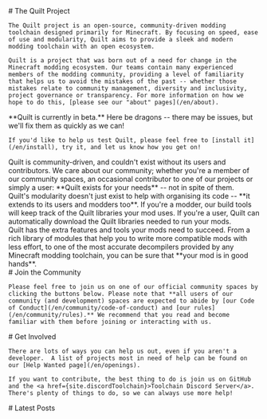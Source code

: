
<Home content={{}}>
  <div slot="info">
    # The Quilt Project

    The Quilt project is an open-source, community-driven modding toolchain designed primarily for Minecraft. By focusing on speed, ease of use and modularity, Quilt aims to provide a sleek and modern modding toolchain with an open ecosystem.

    Quilt is a project that was born out of a need for change in the Minecraft modding ecosystem. Our teams contain many experienced members of the modding community, providing a level of familiarity that helps us to avoid the mistakes of the past -- whether those mistakes relate to community management, diversity and inclusivity, project governance or transparency. For more information on how we hope to do this, [please see our "about" pages](/en/about).

  </div>
  <div slot="wip">
    **Quilt is currently in beta.** Here be dragons -- there may be issues, but we'll fix them as quickly as we can!

    If you'd like to help us test Quilt, please feel free to [install it](/en/install), try it, and let us know how you get on!

  </div>
  <div slot="caring">
    Quilt is community-driven, and couldn't exist without its users and contributors. We care about our community; whether you're a member of our community spaces, an occasional contributor to one of our projects or simply a user: **Quilt exists for your needs** -- not in spite of them.
  </div>
  <div slot="modular">
    Quilt's modularity doesn't just exist to help with organising its code -- **it extends to its users and modders too**. If you're a modder, our build tools will keep track of the Quilt libraries your mod uses. If you're a user, Quilt can automatically download the Quilt libraries needed to run your mods.
  </div>
  <div slot="powerful">
    Quilt has the extra features and tools your mods need to succeed. From a rich library of modules that help you to write more compatible mods with less effort, to one of the most accurate decompilers provided by any Minecraft modding toolchain, you can be sure that **your mod is in good hands**.
  </div>
  <div slot="joinTheCommunity">
    # Join the Community

    Please feel free to join us on one of our official community spaces by clicking the buttons below. Please note that **all users of our community (and development) spaces are expected to abide by [our Code of Conduct](/en/community/code-of-conduct) and [our rules](/en/community/rules).** We recommend that you read and become familiar with them before joining or interacting with us.

  </div>
  <div slot="getInvolved">
    # Get Involved

    There are lots of ways you can help us out, even if you aren't a developer.  A list of projects most in need of help can be found on our [Help Wanted page](/en/openings).

    If you want to contribute, the best thing to do is join us on GitHub and the <a href={site.discordToolchain}>Toolchain Discord Server</a>.  There's plenty of things to do, so we can always use more help!

  </div>
  <div slot="latestPosts">
    # Latest Posts
  </div>
</Home>
